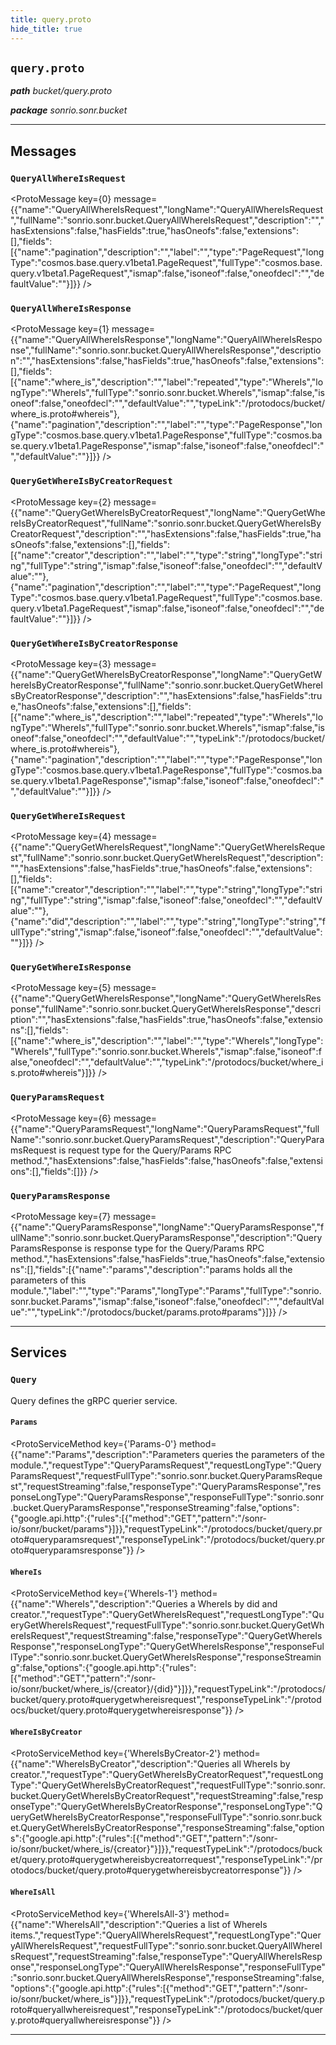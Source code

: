 ```yaml
---
title: query.proto
hide_title: true
---
```



## `query.proto`
_**path** bucket/query.proto_

_**package** sonrio.sonr.bucket_



---

## Messages


### `QueryAllWhereIsRequest`
<ProtoMessage key={0} message={{"name":"QueryAllWhereIsRequest","longName":"QueryAllWhereIsRequest","fullName":"sonrio.sonr.bucket.QueryAllWhereIsRequest","description":"","hasExtensions":false,"hasFields":true,"hasOneofs":false,"extensions":[],"fields":[{"name":"pagination","description":"","label":"","type":"PageRequest","longType":"cosmos.base.query.v1beta1.PageRequest","fullType":"cosmos.base.query.v1beta1.PageRequest","ismap":false,"isoneof":false,"oneofdecl":"","defaultValue":""}]}} />


### `QueryAllWhereIsResponse`
<ProtoMessage key={1} message={{"name":"QueryAllWhereIsResponse","longName":"QueryAllWhereIsResponse","fullName":"sonrio.sonr.bucket.QueryAllWhereIsResponse","description":"","hasExtensions":false,"hasFields":true,"hasOneofs":false,"extensions":[],"fields":[{"name":"where_is","description":"","label":"repeated","type":"WhereIs","longType":"WhereIs","fullType":"sonrio.sonr.bucket.WhereIs","ismap":false,"isoneof":false,"oneofdecl":"","defaultValue":"","typeLink":"/protodocs/bucket/where_is.proto#whereis"},{"name":"pagination","description":"","label":"","type":"PageResponse","longType":"cosmos.base.query.v1beta1.PageResponse","fullType":"cosmos.base.query.v1beta1.PageResponse","ismap":false,"isoneof":false,"oneofdecl":"","defaultValue":""}]}} />


### `QueryGetWhereIsByCreatorRequest`
<ProtoMessage key={2} message={{"name":"QueryGetWhereIsByCreatorRequest","longName":"QueryGetWhereIsByCreatorRequest","fullName":"sonrio.sonr.bucket.QueryGetWhereIsByCreatorRequest","description":"","hasExtensions":false,"hasFields":true,"hasOneofs":false,"extensions":[],"fields":[{"name":"creator","description":"","label":"","type":"string","longType":"string","fullType":"string","ismap":false,"isoneof":false,"oneofdecl":"","defaultValue":""},{"name":"pagination","description":"","label":"","type":"PageRequest","longType":"cosmos.base.query.v1beta1.PageRequest","fullType":"cosmos.base.query.v1beta1.PageRequest","ismap":false,"isoneof":false,"oneofdecl":"","defaultValue":""}]}} />


### `QueryGetWhereIsByCreatorResponse`
<ProtoMessage key={3} message={{"name":"QueryGetWhereIsByCreatorResponse","longName":"QueryGetWhereIsByCreatorResponse","fullName":"sonrio.sonr.bucket.QueryGetWhereIsByCreatorResponse","description":"","hasExtensions":false,"hasFields":true,"hasOneofs":false,"extensions":[],"fields":[{"name":"where_is","description":"","label":"repeated","type":"WhereIs","longType":"WhereIs","fullType":"sonrio.sonr.bucket.WhereIs","ismap":false,"isoneof":false,"oneofdecl":"","defaultValue":"","typeLink":"/protodocs/bucket/where_is.proto#whereis"},{"name":"pagination","description":"","label":"","type":"PageResponse","longType":"cosmos.base.query.v1beta1.PageResponse","fullType":"cosmos.base.query.v1beta1.PageResponse","ismap":false,"isoneof":false,"oneofdecl":"","defaultValue":""}]}} />


### `QueryGetWhereIsRequest`
<ProtoMessage key={4} message={{"name":"QueryGetWhereIsRequest","longName":"QueryGetWhereIsRequest","fullName":"sonrio.sonr.bucket.QueryGetWhereIsRequest","description":"","hasExtensions":false,"hasFields":true,"hasOneofs":false,"extensions":[],"fields":[{"name":"creator","description":"","label":"","type":"string","longType":"string","fullType":"string","ismap":false,"isoneof":false,"oneofdecl":"","defaultValue":""},{"name":"did","description":"","label":"","type":"string","longType":"string","fullType":"string","ismap":false,"isoneof":false,"oneofdecl":"","defaultValue":""}]}} />


### `QueryGetWhereIsResponse`
<ProtoMessage key={5} message={{"name":"QueryGetWhereIsResponse","longName":"QueryGetWhereIsResponse","fullName":"sonrio.sonr.bucket.QueryGetWhereIsResponse","description":"","hasExtensions":false,"hasFields":true,"hasOneofs":false,"extensions":[],"fields":[{"name":"where_is","description":"","label":"","type":"WhereIs","longType":"WhereIs","fullType":"sonrio.sonr.bucket.WhereIs","ismap":false,"isoneof":false,"oneofdecl":"","defaultValue":"","typeLink":"/protodocs/bucket/where_is.proto#whereis"}]}} />


### `QueryParamsRequest`
<ProtoMessage key={6} message={{"name":"QueryParamsRequest","longName":"QueryParamsRequest","fullName":"sonrio.sonr.bucket.QueryParamsRequest","description":"QueryParamsRequest is request type for the Query/Params RPC method.","hasExtensions":false,"hasFields":false,"hasOneofs":false,"extensions":[],"fields":[]}} />


### `QueryParamsResponse`
<ProtoMessage key={7} message={{"name":"QueryParamsResponse","longName":"QueryParamsResponse","fullName":"sonrio.sonr.bucket.QueryParamsResponse","description":"QueryParamsResponse is response type for the Query/Params RPC method.","hasExtensions":false,"hasFields":true,"hasOneofs":false,"extensions":[],"fields":[{"name":"params","description":"params holds all the parameters of this module.","label":"","type":"Params","longType":"Params","fullType":"sonrio.sonr.bucket.Params","ismap":false,"isoneof":false,"oneofdecl":"","defaultValue":"","typeLink":"/protodocs/bucket/params.proto#params"}]}} />

---
## Services


### `Query`

Query defines the gRPC querier service.


#### `Params`
<ProtoServiceMethod key={'Params-0'} method={{"name":"Params","description":"Parameters queries the parameters of the module.","requestType":"QueryParamsRequest","requestLongType":"QueryParamsRequest","requestFullType":"sonrio.sonr.bucket.QueryParamsRequest","requestStreaming":false,"responseType":"QueryParamsResponse","responseLongType":"QueryParamsResponse","responseFullType":"sonrio.sonr.bucket.QueryParamsResponse","responseStreaming":false,"options":{"google.api.http":{"rules":[{"method":"GET","pattern":"/sonr-io/sonr/bucket/params"}]}},"requestTypeLink":"/protodocs/bucket/query.proto#queryparamsrequest","responseTypeLink":"/protodocs/bucket/query.proto#queryparamsresponse"}} />


#### `WhereIs`
<ProtoServiceMethod key={'WhereIs-1'} method={{"name":"WhereIs","description":"Queries a WhereIs by did and creator.","requestType":"QueryGetWhereIsRequest","requestLongType":"QueryGetWhereIsRequest","requestFullType":"sonrio.sonr.bucket.QueryGetWhereIsRequest","requestStreaming":false,"responseType":"QueryGetWhereIsResponse","responseLongType":"QueryGetWhereIsResponse","responseFullType":"sonrio.sonr.bucket.QueryGetWhereIsResponse","responseStreaming":false,"options":{"google.api.http":{"rules":[{"method":"GET","pattern":"/sonr-io/sonr/bucket/where_is/{creator}/{did}"}]}},"requestTypeLink":"/protodocs/bucket/query.proto#querygetwhereisrequest","responseTypeLink":"/protodocs/bucket/query.proto#querygetwhereisresponse"}} />


#### `WhereIsByCreator`
<ProtoServiceMethod key={'WhereIsByCreator-2'} method={{"name":"WhereIsByCreator","description":"Queries all WhereIs by creator.","requestType":"QueryGetWhereIsByCreatorRequest","requestLongType":"QueryGetWhereIsByCreatorRequest","requestFullType":"sonrio.sonr.bucket.QueryGetWhereIsByCreatorRequest","requestStreaming":false,"responseType":"QueryGetWhereIsByCreatorResponse","responseLongType":"QueryGetWhereIsByCreatorResponse","responseFullType":"sonrio.sonr.bucket.QueryGetWhereIsByCreatorResponse","responseStreaming":false,"options":{"google.api.http":{"rules":[{"method":"GET","pattern":"/sonr-io/sonr/bucket/where_is/{creator}"}]}},"requestTypeLink":"/protodocs/bucket/query.proto#querygetwhereisbycreatorrequest","responseTypeLink":"/protodocs/bucket/query.proto#querygetwhereisbycreatorresponse"}} />


#### `WhereIsAll`
<ProtoServiceMethod key={'WhereIsAll-3'} method={{"name":"WhereIsAll","description":"Queries a list of WhereIs items.","requestType":"QueryAllWhereIsRequest","requestLongType":"QueryAllWhereIsRequest","requestFullType":"sonrio.sonr.bucket.QueryAllWhereIsRequest","requestStreaming":false,"responseType":"QueryAllWhereIsResponse","responseLongType":"QueryAllWhereIsResponse","responseFullType":"sonrio.sonr.bucket.QueryAllWhereIsResponse","responseStreaming":false,"options":{"google.api.http":{"rules":[{"method":"GET","pattern":"/sonr-io/sonr/bucket/where_is"}]}},"requestTypeLink":"/protodocs/bucket/query.proto#queryallwhereisrequest","responseTypeLink":"/protodocs/bucket/query.proto#queryallwhereisresponse"}} />


---


  